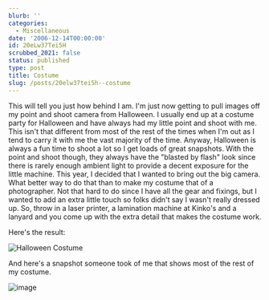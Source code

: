 ```yaml
---
blurb: ''
categories:
  - Miscellaneous
date: '2006-12-14T00:00:00'
id: 20eLw37Tei5H
scrubbed_2021: false
status: published
type: post
title: Costume
slug: /posts/20elw37tei5h--costume
---
```


This will tell you just how behind I am. I'm just now getting to pull images off my point and shoot camera from Halloween. I usually end up at a costume party for Halloween and have always had my little point and shoot with me. This isn't that different from most of the rest of the times when I'm out as I tend to carry it with me the vast majority of the time. Anyway, Halloween is always a fun time to shoot a lot so I get loads of great snapshots. With the point and shoot though, they always have the "blasted by flash" look since there is rarely enough ambient light to provide a decent exposure for the little machine. This year, I decided that I wanted to bring out the big camera. What better way to do that than to make my costume that of a photographer. Not that hard to do since I have all the gear and fixings, but I wanted to add an extra little touch so folks didn't say I wasn't really dressed up. So, throw in a laser printer, a lamination machine at Kinko's and a lanyard and you come up with the extra detail that makes the costume work.

Here's the result:

![Halloween Costume](/blog/wp-content/uploads/img_0227.jpg)

And here's a snapshot someone took of me that shows most of the rest of my costume.

![image](/blog/wp-content/uploads/img_0225.jpg)
